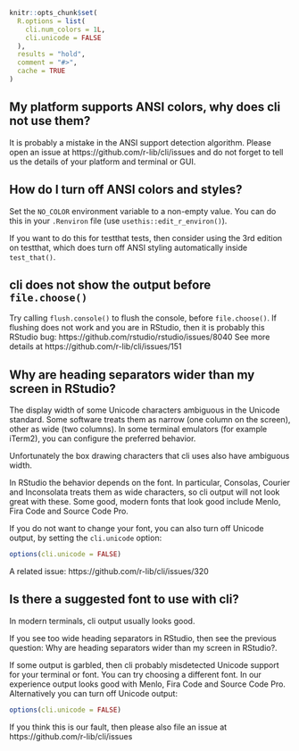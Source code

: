 
```r
knitr::opts_chunk$set(
  R.options = list(
    cli.num_colors = 1L,
    cli.unicode = FALSE
  ),
  results = "hold",
  comment = "#>",
  cache = TRUE
)
```

## My platform supports ANSI colors, why does cli not use them?

It is probably a mistake in the ANSI support detection algorithm.
Please open an issue at https://github.com/r-lib/cli/issues and do not forget to tell us the details of your platform and terminal or GUI.

## How do I turn off ANSI colors and styles?

Set the `NO_COLOR` environment variable to a non-empty value.
You can do this in your `.Renviron` file (use `usethis::edit_r_environ()`).

If you want to do this for testthat tests, then consider using the 3rd edition on testthat, which does turn off ANSI styling automatically inside `test_that()`.

## cli does not show the output before `file.choose()`

Try calling `flush.console()` to flush the console, before `file.choose()`.
If flushing does not work and you are in RStudio, then it is probably this RStudio bug: https://github.com/rstudio/rstudio/issues/8040
See more details at https://github.com/r-lib/cli/issues/151

## Why are heading separators wider than my screen in RStudio?

The display width of some Unicode characters ambiguous in the Unicode standard.
Some software treats them as narrow (one column on the screen), other as wide (two columns).
In some terminal emulators (for example iTerm2), you can configure the preferred behavior.

Unfortunately the box drawing characters that cli uses also have ambiguous width.

In RStudio the behavior depends on the font.
In particular, Consolas, Courier and Inconsolata treats them as wide characters, so cli output will not look great with these.
Some good, modern fonts that look good include Menlo, Fira Code and Source Code Pro.

If you do not want to change your font, you can also turn off Unicode output, by setting the `cli.unicode` option:
```r
options(cli.unicode = FALSE)
```

A related issue: https://github.com/r-lib/cli/issues/320

## Is there a suggested font to use with cli?

In modern terminals, cli output usually looks good.

If you see too wide heading separators in RStudio, then see the previous question: Why are heading separators wider than my screen in RStudio?.

If some output is garbled, then cli probably misdetected Unicode support for your terminal or font.
You can try choosing a different font.
In our experience output looks good with Menlo, Fira Code and Source Code Pro.
Alternatively you can turn off Unicode output:
```r
options(cli.unicode = FALSE)
```
If you think this is our fault, then please also file an issue at https://github.com/r-lib/cli/issues
